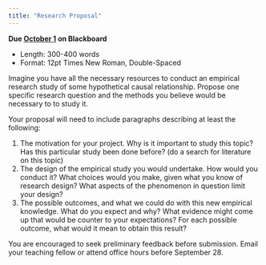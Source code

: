 ```yaml
---
title: "Research Proposal"
---
```


**Due <u>October 1</u> on Blackboard**

- Length: 300-400 words
- Format: 12pt Times New Roman, Double-Spaced

Imagine you have all the necessary resources to conduct an empirical research study of some hypothetical causal relationship. Propose one specific research question and the methods you believe would be necessary to to study it.

Your proposal will need to include paragraphs describing at least the following:

1. The motivation for your project. Why is it important to study this topic? Has this particular study been done before? (do a search for literature on this topic)
2. The design of the empirical study you would undertake. How would you conduct it? What choices would you make, given what you know of research design? What aspects of the phenomenon in question limit your design?
3. The possible outcomes, and what we could do with this new empirical knowledge. What do you expect and why? What evidence might come up that would be counter to your expectations? For each possible outcome, what would it mean to obtain this result?

You are encouraged to seek preliminary feedback before submission. Email your teaching fellow or attend office hours before September 28.
